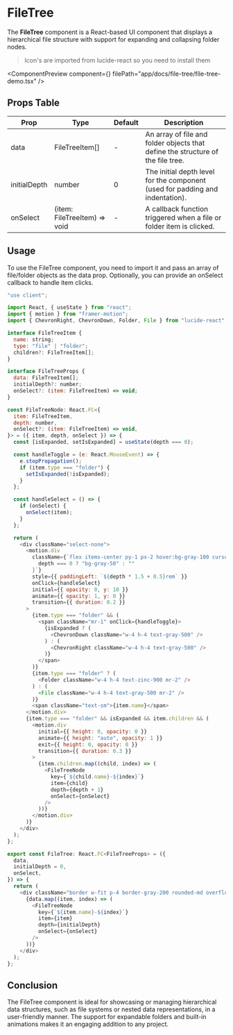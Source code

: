 
# FileTree

The **FileTree** component is a React-based UI component that displays a hierarchical file structure with support for expanding and collapsing folder nodes.

> Icon's are imported from lucide-react so you need to install them

<ComponentPreview
  component={<FileTreeDemo />}
  filePath="app/docs/file-tree/file-tree-demo.tsx"
/>

## Props Table

| Prop         | Type                         | Default | Description                                                                     |
| ------------ | ---------------------------- | ------- | ------------------------------------------------------------------------------- |
| data         | FileTreeItem[]               | -       | An array of file and folder objects that define the structure of the file tree. |
| initialDepth | number                       | 0       | The initial depth level for the component (used for padding and indentation).   |
| onSelect     | (item: FileTreeItem) => void | -       | A callback function triggered when a file or folder item is clicked.            |

## Usage

To use the FileTree component, you need to import it and pass an array of file/folder objects as the data prop. Optionally, you can provide an onSelect callback to handle item clicks.

```javascript
"use client";

import React, { useState } from "react";
import { motion } from "framer-motion";
import { ChevronRight, ChevronDown, Folder, File } from "lucide-react";

interface FileTreeItem {
  name: string;
  type: "file" | "folder";
  children?: FileTreeItem[];
}

interface FileTreeProps {
  data: FileTreeItem[];
  initialDepth?: number;
  onSelect?: (item: FileTreeItem) => void;
}

const FileTreeNode: React.FC<{
  item: FileTreeItem,
  depth: number,
  onSelect?: (item: FileTreeItem) => void,
}> = ({ item, depth, onSelect }) => {
  const [isExpanded, setIsExpanded] = useState(depth === 0);

  const handleToggle = (e: React.MouseEvent) => {
    e.stopPropagation();
    if (item.type === "folder") {
      setIsExpanded(!isExpanded);
    }
  };

  const handleSelect = () => {
    if (onSelect) {
      onSelect(item);
    }
  };

  return (
    <div className="select-none">
      <motion.div
        className={`flex items-center py-1 px-2 hover:bg-gray-100 cursor-pointer ${
          depth === 0 ? "bg-gray-50" : ""
        }`}
        style={{ paddingLeft: `${depth * 1.5 + 0.5}rem` }}
        onClick={handleSelect}
        initial={{ opacity: 0, y: 10 }}
        animate={{ opacity: 1, y: 0 }}
        transition={{ duration: 0.2 }}
      >
        {item.type === "folder" && (
          <span className="mr-1" onClick={handleToggle}>
            {isExpanded ? (
              <ChevronDown className="w-4 h-4 text-gray-500" />
            ) : (
              <ChevronRight className="w-4 h-4 text-gray-500" />
            )}
          </span>
        )}
        {item.type === "folder" ? (
          <Folder className="w-4 h-4 text-zinc-900 mr-2" />
        ) : (
          <File className="w-4 h-4 text-gray-500 mr-2" />
        )}
        <span className="text-sm">{item.name}</span>
      </motion.div>
      {item.type === "folder" && isExpanded && item.children && (
        <motion.div
          initial={{ height: 0, opacity: 0 }}
          animate={{ height: "auto", opacity: 1 }}
          exit={{ height: 0, opacity: 0 }}
          transition={{ duration: 0.3 }}
        >
          {item.children.map((child, index) => (
            <FileTreeNode
              key={`${child.name}-${index}`}
              item={child}
              depth={depth + 1}
              onSelect={onSelect}
            />
          ))}
        </motion.div>
      )}
    </div>
  );
};

export const FileTree: React.FC<FileTreeProps> = ({
  data,
  initialDepth = 0,
  onSelect,
}) => {
  return (
    <div className="border w-fit p-4 border-gray-200 rounded-md overflow-hidden">
      {data.map((item, index) => (
        <FileTreeNode
          key={`${item.name}-${index}`}
          item={item}
          depth={initialDepth}
          onSelect={onSelect}
        />
      ))}
    </div>
  );
};
```

## Conclusion

The FileTree component is ideal for showcasing or managing hierarchical data structures, such as file systems or nested data representations, in a user-friendly manner. The support for expandable folders and built-in animations makes it an engaging addition to any project.
